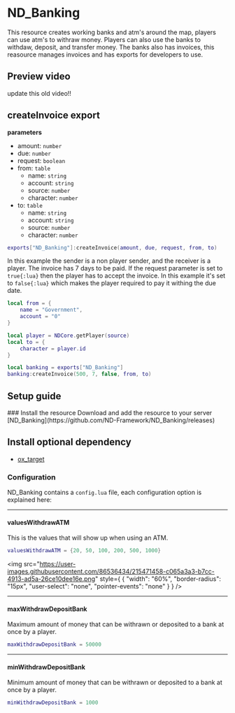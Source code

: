 
# ND_Banking
This resource creates working banks and atm's around the map, players can use atm's to withraw money. Players can also use the banks to withdaw, deposit, and transfer money. The banks also has invoices, this reasource manages invoices and has exports for developers to use.



## Preview video
update this old video!!
<PreviewVideo
    src="https://www.youtube.com/embed/2v3C05fHSos?si=EDqfr-GurrsP-Rp5"
/>



## createInvoice export
**parameters**
* amount: `number`
* due: `number`
* request: `boolean`
* from: `table`
    * name: `string`
    * account: `string`
    * source: `number`
    * character: `number`
* to: `table`
    * name: `string`
    * account: `string`
    * source: `number`
    * character: `number`
```lua copy
exports["ND_Banking"]:createInvoice(amount, due, request, from, to)
```

In this example the sender is a non player sender, and the receiver is a player. The invoice has 7 days to be paid. If the request parameter is set to `true{:lua}` then the player has to accept the invoice. In this example it's set to `false{:lua}` which makes the player required to pay it withing the due date.
```lua copy filename="example"
local from = {
    name = "Government",
    account = "0"
}

local player = NDCore.getPlayer(source)
local to = {
    character = player.id
}

local banking = exports["ND_Banking"]
banking:createInvoice(500, 7, false, from, to)
```




## Setup guide
<Steps>
### Install the resource
Download and add the resource to your server [ND_Banking](https://github.com/ND-Framework/ND_Banking/releases)


## Install optional dependency
* [ox_target](https://github.com/overextended/ox_target/releases)


### Configuration
ND_Banking contains a `config.lua` file, each configuration option is explained here:

---

#### valuesWithdrawATM
This is the values that will show up when using an ATM.
```lua copy
valuesWithdrawATM = {20, 50, 100, 200, 500, 1000}
```

<img
    src="https://user-images.githubusercontent.com/86536434/215471458-c065a3a3-b7cc-4913-ad5a-26ce10dee16e.png"
    style={
        {
            "width": "60%",
            "border-radius": "15px",
            "user-select": "none",
            "pointer-events": "none"
        }
    }
/>


---

#### maxWithdrawDepositBank
Maximum amount of money that can be withrawn or deposited to a bank at once by a player.
```lua copy
maxWithdrawDepositBank = 50000
```

---


#### minWithdrawDepositBank
Minimum amount of money that can be withrawn or deposited to a bank at once by a player.
```lua copy
minWithdrawDepositBank = 1000
```

</Steps>
